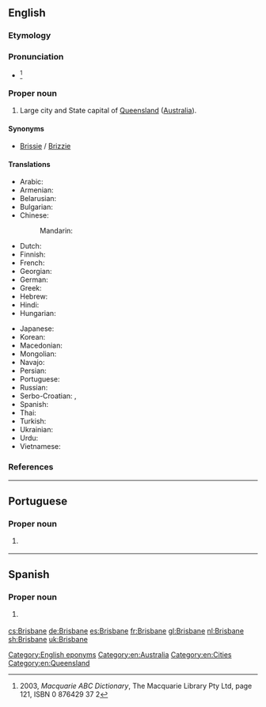 ==English==
{{wikipedia}}
===Etymology===
{{rfe|lang=en}}

===Pronunciation===
* {{IPA|/ˈbɹɪzbən/|lang=en}} <ref>2003, ''Macquarie ABC Dictionary'', The Macquarie Library Pty Ltd, page 121, ISBN 0 876429 37 2</ref>

===Proper noun===
{{en-proper noun}}

# Large city and State capital of [[Queensland]] ([[Australia]]).

====Synonyms====
* {{sense|Australian city}} [[Brissie]] / [[Brizzie]] {{qualifier|informal}}

====Translations====
{{trans-top|Capital of Queensland, Australia}}
* Arabic: {{t|ar|بريزبين|m|tr=briizbin}}
* Armenian: {{t|hy|Բրիսբեն|sc=Armn}}
* Belarusian: {{t|be|Бры́сбен|m}}
* Bulgarian: {{t|bg|Бри́збейн|m}}
* Chinese:
*: Mandarin: {{t+|cmn|布里斯班|tr=Bùlǐsībān|sc=Hani}}
* Dutch: {{t+|nl|Brisbane}}
* Finnish: {{t|fi|Brisbane}}
* French: {{t+|fr|Brisbane|m}}
* Georgian: {{t|ka|ბრიზბენი|sc=Geor}}
* German: {{t|de|Brisbane|n}}
* Greek: {{t|el|Μπρίσμπεϊν|n|sc=Grek}}
* Hebrew: {{t|he|בריזביין}}
* Hindi: {{t|hi|ब्रिस्बेन|tr=brisben}}
* Hungarian: {{t|hu|Brisbane}}
{{trans-mid}}
* Japanese: {{t|ja|ブリスベン|tr=Burisuben}}
* Korean: {{t|ko|브리즈번|tr=Beurijeubeon|sc=Hang}}
* Macedonian: {{t|mk|Бризбејн|m}}
* Mongolian: {{t|mn|Брисбэн|sc=Cyrl}}
* Navajo: {{t|nv|Biisbané}}
* Persian: {{t|fa|بریزبن}}
* Portuguese: {{t|pt|Brisbane|f}}
* Russian: {{t+|ru|Бри́сбен|m}}
* Serbo-Croatian: {{t|sh|Бризбејн|m|sc=Cyrl}}, {{t+|sh|Brisbane|m}}
* Spanish: {{t+|es|Brisbane|m}}
* Thai: {{t|th|บริสเบน|tr=brìtbayn}}
* Turkish: {{t|tr|Brisbane}}
* Ukrainian: {{t|uk|Брі́сбен|m}}
* Urdu: {{t|ur|برسبین|tr=brisben}}
* Vietnamese: {{t|vi|Brisbane}}
{{trans-bottom}}

===References===
<references/>

[[Category:English eponyms]]
[[Category:en:Australia]]
[[Category:en:Cities]]
[[Category:en:Queensland]]

----

==Portuguese==

===Proper noun===
{{pt-proper noun|f}}

# {{l|en|Brisbane}} {{gloss|capital of Queensland, Australia}}

----

==Spanish==
{{wikipedia|lang=es}}

===Proper noun===
{{es-proper noun}}

# {{l|en|Brisbane}} {{gloss|capital of Queensland, Australia}}

[[cs:Brisbane]]
[[de:Brisbane]]
[[es:Brisbane]]
[[fr:Brisbane]]
[[gl:Brisbane]]
[[nl:Brisbane]]
[[sh:Brisbane]]
[[uk:Brisbane]]